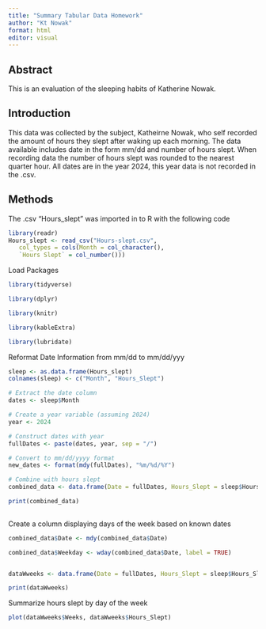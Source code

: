 ```yaml
---
title: "Summary Tabular Data Homework"
author: "Kt Nowak"
format: html
editor: visual
---
```


## Abstract

This is an evaluation of the sleeping habits of Katherine Nowak. 

## Introduction

This data was collected by the subject, Katheirne Nowak, who self recorded the amount of hours they slept after waking up each morning. The data available includes date in the form mm/dd and number of hours slept. When recording data the number of hours slept was rounded to the nearest quarter hour. All dates are in the year 2024, this year data is not recorded in the .csv. 

## Methods

The .csv "Hours_slept" was imported in to R with the following code
```r
library(readr)
Hours_slept <- read_csv("Hours-slept.csv", 
   col_types = cols(Month = col_character(), 
   `Hours Slept` = col_number()))

```

Load Packages

```r
library(tidyverse)

library(dplyr)

library(knitr)

library(kableExtra)

library(lubridate)
```
Reformat Date Information from mm/dd to mm/dd/yyy

```r


sleep <- as.data.frame(Hours_slept)
colnames(sleep) <- c("Month", "Hours_Slept")

# Extract the date column
dates <- sleep$Month

# Create a year variable (assuming 2024)
year <- 2024

# Construct dates with year
fullDates <- paste(dates, year, sep = "/")

# Convert to mm/dd/yyyy format
new_dates <- format(mdy(fullDates), "%m/%d/%Y")

# Combine with hours slept
combined_data <- data.frame(Date = fullDates, Hours_Slept = sleep$Hours_Slept)

print(combined_data)
  
```

Create a column displaying days of the week based on known dates
```r

combined_data$Date <- mdy(combined_data$Date)

combined_data$Weekday <- wday(combined_data$Date, label = TRUE)


dataWweeks <- data.frame(Date = fullDates, Hours_Slept = sleep$Hours_Slept, Weeks = combined_data$Weekday )

print(dataWweeks)
```

Summarize hours slept by day of the week
```r

plot(dataWweeks$Weeks, dataWweeks$Hours_Slept)








```

